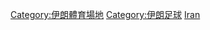 {{Catnav|頁面分類|各種主題的頁面分類|按國家分類|各國體育|伊朗體育}}
{{Catnav|頁面分類|...|足球|各國足球|各國足球場}}
{{Catnav|頁面分類|...|体育|各國體育|伊朗體育}}
{{Catnav|頁面分類|...|各國體育|各國足球|各國足球場}}
{{Commons category|Association football venues in Iran}}

[[Category:伊朗體育場地|Category:伊朗體育場地]]
[[Category:伊朗足球|Category:伊朗足球]]
[[Category:各國足球場|Iran]]